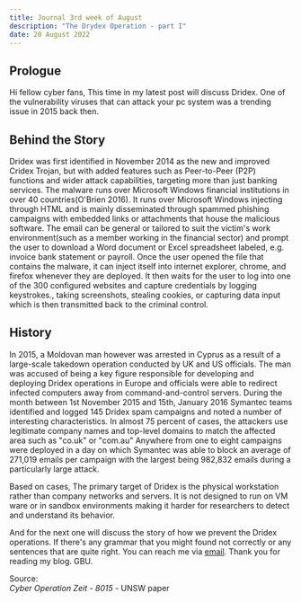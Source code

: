 ```yaml
---
title: Journal 3rd week of August
description: "The Drydex Operation - part I"
date: 20 August 2022
---
```


## Prologue
Hi fellow cyber fans, This time in my latest post will discuss Dridex. One of the vulnerability viruses that can attack your pc system was a trending issue in 2015 back then.

## Behind the Story
Dridex was first identified in November 2014 as the new and improved Cridex Trojan, but with added features such as Peer-to-Peer (P2P) functions and wider attack capabilities, targeting more than just banking services. The malware runs over Microsoft Windows financial institutions in over 40 countries(O'Brien 2016). It runs over Microsoft Windows injecting through HTML and is mainly disseminated through spammed phishing campaigns with embedded links or attachments that house the malicious software. The email can be general or tailored to suit the victim's work environment(such as a member working in the financial sector) and prompt the user to download a Word document or Excel spreadsheet labeled, e.g. invoice bank statement or payroll. 
Once the user opened the file that contains the malware, it can inject itself into internet explorer, chrome, and firefox whenever they are deployed. It then waits for the user to log into one of the 300 configured websites and capture credentials by logging keystrokes., taking screenshots, stealing cookies, or capturing data input which is then transmitted back to the criminal control.

## History
In 2015, a Moldovan man however was arrested in Cyprus as a result of a large-scale takedown operation conducted by UK and US officials. The man was accused of being a key figure responsible for developing and deploying Dridex operations in Europe and officials were able to redirect infected computers away from command-and-control servers.
During the month between 1st November 2015 and 15th, January 2016 Symantec teams identified and logged 145 Dridex spam campaigns and noted a number of interesting characteristics. In almost 75 percent of cases, the attackers use legitimate company names and top-level domains to match the affected area such as "co.uk" or "com.au" Anywhere from one to eight campaigns were deployed in a day on which Symantec was able to block an average of 271,019 emails per campaign with the largest being 982,832 emails during a particularly large attack. 

Based on cases, The primary target of Dridex is the physical workstation rather than company networks and servers. It is not designed to run on VM ware or in sandbox environments making it harder for researchers to detect and understand its behavior. 

And for the next one will discuss the story of how we prevent the Dridex operations. If there's any grammar that you might found not correctly or any sentences that are quite right. You can reach me via [email](mailto:aulia.mahardika@live.com). Thank you for reading my blog. GBU.

Source:  
_Cyber Operation Zeit - 8015_ - UNSW paper